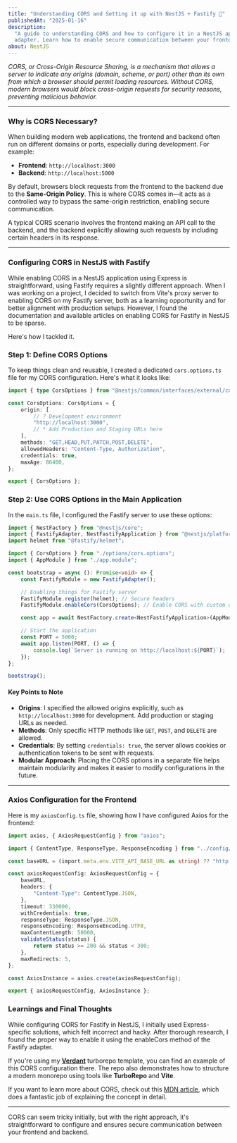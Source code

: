 ```yaml
---
title: "Understanding CORS and Setting it up with NestJS + Fastify 🚀"
publishedAt: "2025-01-16"
description:
  "A guide to understanding CORS and how to configure it in a NestJS application using the Fastify
  adapter. Learn how to enable secure communication between your frontend and backend."
about: NestJS
---
```


_CORS, or Cross-Origin Resource Sharing, is a mechanism that allows a server to indicate any origins
(domain, scheme, or port) other than its own from which a browser should permit loading resources.
Without CORS, modern browsers would block cross-origin requests for security reasons, preventing
malicious behavior._

---

### Why is CORS Necessary?

When building modern web applications, the frontend and backend often run on different domains or
ports, especially during development. For example:

- **Frontend**: `http://localhost:3000`
- **Backend**: `http://localhost:5000`

By default, browsers block requests from the frontend to the backend due to the **Same-Origin
Policy**. This is where CORS comes in—it acts as a controlled way to bypass the same-origin
restriction, enabling secure communication.

A typical CORS scenario involves the frontend making an API call to the backend, and the backend
explicitly allowing such requests by including certain headers in its response.

---

### Configuring CORS in NestJS with Fastify

While enabling CORS in a NestJS application using Express is straightforward, using Fastify requires
a slightly different approach. When I was working on a project, I decided to switch from Vite's
proxy server to enabling CORS on my Fastify server, both as a learning opportunity and for better
alignment with production setups. However, I found the documentation and available articles on
enabling CORS for Fastify in NestJS to be sparse.

Here's how I tackled it.

### Step 1: Define CORS Options

To keep things clean and reusable, I created a dedicated `cors.options.ts` file for my CORS
configuration. Here's what it looks like:

```typescript
import { type CorsOptions } from "@nestjs/common/interfaces/external/cors-options.interface";

const CorsOptions: CorsOptions = {
	origin: [
		// ? Development environment
		"http://localhost:3000",
		// * Add Production and Staging URLs here
	],
	methods: "GET,HEAD,PUT,PATCH,POST,DELETE",
	allowedHeaders: "Content-Type, Authorization",
	credentials: true,
	maxAge: 86400,
};

export { CorsOptions };
```

### Step 2: Use CORS Options in the Main Application

In the `main.ts` file, I configured the Fastify server to use these options:

```typescript
import { NestFactory } from "@nestjs/core";
import { FastifyAdapter, NestFastifyApplication } from "@nestjs/platform-fastify";
import helmet from "@fastify/helmet";

import { CorsOptions } from "./options/cors.options";
import { AppModule } from "./app.module";

const bootstrap = async (): Promise<void> => {
	const FastifyModule = new FastifyAdapter();

	// Enabling things for Fastify server
	FastifyModule.register(helmet); // Secure headers
	FastifyModule.enableCors(CorsOptions); // Enable CORS with custom options

	const app = await NestFactory.create<NestFastifyApplication>(AppModule, FastifyModule);

	// Start the application
	const PORT = 5000;
	await app.listen(PORT, () => {
		console.log(`Server is running on http://localhost:${PORT}`);
	});
};

bootstrap();
```

#### Key Points to Note

- **Origins**: I specified the allowed origins explicitly, such as `http://localhost:3000` for
  development. Add production or staging URLs as needed.
- **Methods**: Only specific HTTP methods like `GET`, `POST`, and `DELETE` are allowed.
- **Credentials**: By setting `credentials: true`, the server allows cookies or authentication
  tokens to be sent with requests.
- **Modular Approach**: Placing the CORS options in a separate file helps maintain modularity and
  makes it easier to modify configurations in the future.

---

### Axios Configuration for the Frontend

Here is my `axiosConfig.ts` file, showing how I have configured Axios for the frontend:

```typescript
import axios, { AxiosRequestConfig } from "axios";

import { ContentType, ResponseType, ResponseEncoding } from "../config/requestConfig";

const baseURL = (import.meta.env.VITE_API_BASE_URL as string) ?? "http://localhost:5000";

const axiosRequestConfig: AxiosRequestConfig = {
	baseURL,
	headers: {
		"Content-Type": ContentType.JSON,
	},
	timeout: 330000,
	withCredentials: true,
	responseType: ResponseType.JSON,
	responseEncoding: ResponseEncoding.UTF8,
	maxContentLength: 50000,
	validateStatus(status) {
		return status >= 200 && status < 300;
	},
	maxRedirects: 5,
};

const AxiosInstance = axios.create(axiosRequestConfig);

export { axiosRequestConfig, AxiosInstance };
```

### Learnings and Final Thoughts

While configuring CORS for Fastify in NestJS, I initially used Express-specific solutions, which
felt incorrect and hacky. After thorough research, I found the proper way to enable it using the
enableCors method of the Fastify adapter.

If you're using my [**Verdant**](https://github.com/tejastn10/verdant) turborepo template, you can
find an example of this CORS configuration there. The repo also demonstrates how to structure a
modern monorepo using tools like **TurboRepo** and **Vite**.

If you want to learn more about CORS, check out this
[MDN article](https://developer.mozilla.org/en-US/docs/Web/HTTP/CORS), which does a fantastic job of
explaining the concept in detail.

---

CORS can seem tricky initially, but with the right approach, it's straightforward to configure and
ensures secure communication between your frontend and backend.
